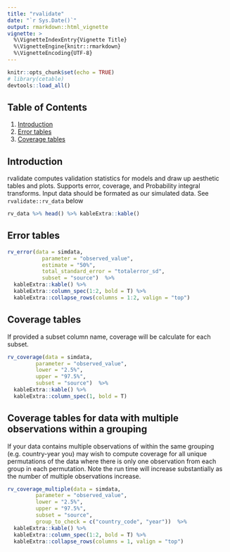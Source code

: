 ```yaml
---
title: "rvalidate"
date: "`r Sys.Date()`"
output: rmarkdown::html_vignette
vignette: >
  %\VignetteIndexEntry{Vignette Title}
  %\VignetteEngine{knitr::rmarkdown}
  %\VignetteEncoding{UTF-8}
---
```


```r
knitr::opts_chunk$set(echo = TRUE)
# library(cetable)
devtools::load_all()
```


## Table of Contents
1. [Introduction](#intro)
2. [Error tables](#2)
3. [Coverage tables](#3)
  
## <a name="intro"></a>
## Introduction
rvalidate computes validation statistics for models and draw up aesthetic tables and plots. Supports error, coverage, and Probability integral transforms. Input data should be formated as our simulated data. See `rvalidate::rv_data` below
```r
rv_data %>% head() %>% kableExtra::kable()
```


## <a name="2"></a>
## Error tables
```r
rv_error(data = simdata, 
           parameter = "observed_value", 
           estimate = "50%", 
           total_standard_error = "totalerror_sd",
           subset = "source")  %>%
  kableExtra::kable() %>%
  kableExtra::column_spec(1:2, bold = T) %>%
  kableExtra::collapse_rows(columns = 1:2, valign = "top") 
```


## <a name="3"></a>
## Coverage tables
If provided a subset column name, coverage will be calculate for each subset.
```r
rv_coverage(data = simdata, 
         parameter = "observed_value", 
         lower = "2.5%", 
         upper = "97.5%", 
         subset = "source")  %>%
  kableExtra::kable() %>%
  kableExtra::column_spec(1, bold = T)
```



## <a name="3"></a>
## Coverage tables for data with multiple observations within a grouping
If your data contains multiple observations of within the same grouping (e.g. country-year you) may wish to compute coverage for all unique permutations of the data where there is only one observation from each group in each permutation. Note the run time will increase substantially as the number of multiple observations increase.
```r
rv_coverage_multiple(data = simdata, 
         parameter = "observed_value", 
         lower = "2.5%", 
         upper = "97.5%", 
         subset = "source",
         group_to_check = c("country_code", "year"))  %>%
  kableExtra::kable() %>%
  kableExtra::column_spec(1:2, bold = T) %>%
  kableExtra::collapse_rows(columns = 1, valign = "top")

```

